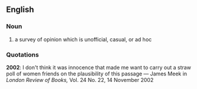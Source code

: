 ==English==
===Noun===
#a survey of opinion which is unofficial, casual, or ad hoc
===Quotations===
'''2002''':  I don't think it was innocence that made me want to carry out a straw poll of women friends on the plausibility of this passage &mdash; James Meek in ''London Review of Books,'' Vol. 24 No. 22,  14 November 2002